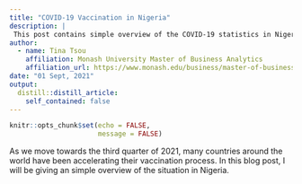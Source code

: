 ```yaml
---
title: "COVID-19 Vaccination in Nigeria"
description: |
 This post contains simple overview of the COVID-19 statistics in Nigeria and the vaccination statistics up till August 2021.
author:
  - name: Tina Tsou 
    affiliation: Monash University Master of Business Analytics
    affiliation_url: https://www.monash.edu/business/master-of-business-analytics
date: "01 Sept, 2021"
output:
  distill::distill_article:
    self_contained: false
---
```


```r
knitr::opts_chunk$set(echo = FALSE,
                      message = FALSE)

```

As we move towards the third quarter of 2021, many countries around the world have been accelerating their vaccination process. In this blog post, I will be giving an simple overview of the situation in Nigeria.

